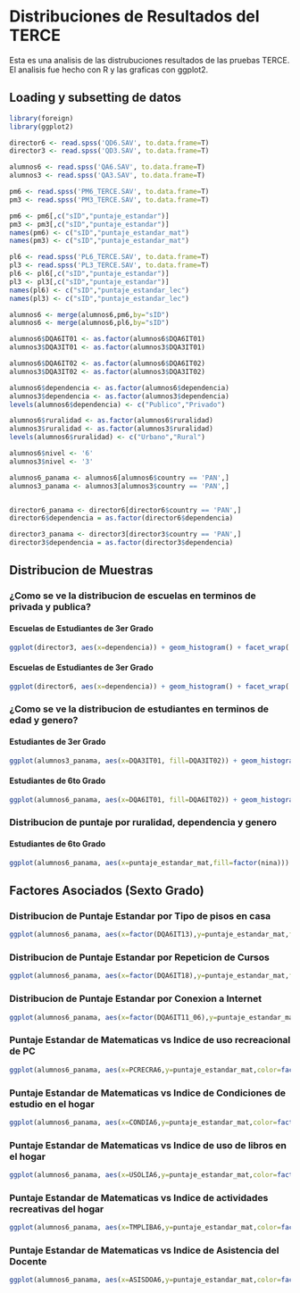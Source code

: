 # Distribuciones de Resultados del TERCE

Esta es una analisis de las distrubuciones resultados de las pruebas TERCE. El analisis fue hecho con R y las graficas con ggplot2.

## Loading y subsetting de datos
```r
library(foreign)
library(ggplot2)

director6 <- read.spss('QD6.SAV', to.data.frame=T)
director3 <- read.spss('QD3.SAV', to.data.frame=T)

alumnos6 <- read.spss('QA6.SAV', to.data.frame=T)
alumnos3 <- read.spss('QA3.SAV', to.data.frame=T)

pm6 <- read.spss('PM6_TERCE.SAV', to.data.frame=T)
pm3 <- read.spss('PM3_TERCE.SAV', to.data.frame=T)

pm6 <- pm6[,c("sID","puntaje_estandar")]
pm3 <- pm3[,c("sID","puntaje_estandar")]
names(pm6) <- c("sID","puntaje_estandar_mat")
names(pm3) <- c("sID","puntaje_estandar_mat")

pl6 <- read.spss('PL6_TERCE.SAV', to.data.frame=T)
pl3 <- read.spss('PL3_TERCE.SAV', to.data.frame=T)
pl6 <- pl6[,c("sID","puntaje_estandar")]
pl3 <- pl3[,c("sID","puntaje_estandar")]
names(pl6) <- c("sID","puntaje_estandar_lec")
names(pl3) <- c("sID","puntaje_estandar_lec")

alumnos6 <- merge(alumnos6,pm6,by="sID")
alumnos6 <- merge(alumnos6,pl6,by="sID")

alumnos6$DQA6IT01 <- as.factor(alumnos6$DQA6IT01)
alumnos3$DQA3IT01 <- as.factor(alumnos3$DQA3IT01)

alumnos6$DQA6IT02 <- as.factor(alumnos6$DQA6IT02)
alumnos3$DQA3IT02 <- as.factor(alumnos3$DQA3IT02)

alumnos6$dependencia <- as.factor(alumnos6$dependencia)
alumnos3$dependencia <- as.factor(alumnos3$dependencia)
levels(alumnos6$dependencia) <- c("Publico","Privado")

alumnos6$ruralidad <- as.factor(alumnos6$ruralidad)
alumnos3$ruralidad <- as.factor(alumnos3$ruralidad)
levels(alumnos6$ruralidad) <- c("Urbano","Rural")

alumnos6$nivel <- '6'
alumnos3$nivel <- '3'

alumnos6_panama <- alumnos6[alumnos6$country == 'PAN',]
alumnos3_panama <- alumnos3[alumnos3$country == 'PAN',]


director6_panama <- director6[director6$country == 'PAN',]
director6$dependencia = as.factor(director6$dependencia)

director3_panama <- director3[director3$country == 'PAN',]
director3$dependencia = as.factor(director3$dependencia)
```


## Distribucion de Muestras

### ¿Como se ve la distribucion de escuelas en terminos de privada y publica?
#### Escuelas de Estudiantes de 3er Grado
```r
ggplot(director3, aes(x=dependencia)) + geom_histogram() + facet_wrap( ~ country) + scale_x_discrete(labels=c("Publica","Privada"))
```
#### Escuelas de Estudiantes de 3er Grado
```r
ggplot(director6, aes(x=dependencia)) + geom_histogram() + facet_wrap( ~ country) + scale_x_discrete(labels=c("Publica","Privada"))
```

### ¿Como se ve la distribucion de estudiantes en terminos de edad y genero?
#### Estudiantes de 3er Grado
```r
ggplot(alumnos3_panama, aes(x=DQA3IT01, fill=DQA3IT02)) + geom_histogram(alpha=.5, position="dodge") + scale_x_discrete(labels=c("7 años o menos","8 años","9 años", "10 años", "11 años", "12 años o mas", "NA")) + theme(axis.text.x = element_text(angle = 90, hjust = 1)) + scale_fill_discrete(labels=c("Niña","Niño")) + ylab("Cantidad de Estudiantes")
```
#### Estudiantes de 6to Grado
```r
ggplot(alumnos6_panama, aes(x=DQA6IT01, fill=DQA6IT02)) + geom_histogram(alpha=.5, position="dodge") + scale_x_discrete(labels=c("10 años o menos","11 años","12 años", "13 años", "14 años", "15 años o mas", "NA")) + theme(axis.text.x = element_text(angle = 90, hjust = 1)) + scale_fill_discrete(labels=c("Niña","Niño")) + ylab("Cantidad de Estudiantes")
```

### Distribucion de puntaje por ruralidad, dependencia y genero
#### Estudiantes de 6to Grado
```r
ggplot(alumnos6_panama, aes(x=puntaje_estandar_mat,fill=factor(nina))) + geom_histogram(alpha=.5, position="identity") + scale_fill_discrete(name="Genero",labels=c("Nino","Nina")) + facet_grid(ruralidad ~ dependencia)
```

## Factores Asociados (Sexto Grado)

### Distribucion de Puntaje Estandar por Tipo de pisos en casa
```r
ggplot(alumnos6_panama, aes(x=factor(DQA6IT13),y=puntaje_estandar_mat,fill=factor(nina))) + geom_boxplot() + scale_x_discrete(labels=c("Tierra","Cemento","Madera sin pulir", "Baldosas, ceramica, o similar","Parquet, madera pulida, alfombra")) + xlab("¿De qué material es la mayor parte de los pisos de tu casa?") + ylab("Puntaje de Matematicas") + scale_fill_discrete(name="Genero",labels=c("Nino","Nina"))
```

### Distribucion de Puntaje Estandar por Repeticion de Cursos
```r
ggplot(alumnos6_panama, aes(x=factor(DQA6IT18),y=puntaje_estandar_mat,fill=factor(nina))) + geom_boxplot() + scale_x_discrete(labels=c("Nunca he repetido","Una Vez","Dos Veces","No Recuerdo","NA")) + xlab("¿Cuántas veces has repetido de curso?") + ylab("Puntaje de Matematicas") + scale_fill_discrete(name="Genero",labels=c("Nino","Nina"))
```

### Distribucion de Puntaje Estandar por Conexion a Internet
```r
ggplot(alumnos6_panama, aes(x=factor(DQA6IT11_06),y=puntaje_estandar_mat,fill=factor(nina))) + geom_boxplot() + scale_x_discrete(labels=c("Si","No","NA")) + xlab("¿Tienex Conexión a Internet?") + ylab("Puntaje de Matematicas") + scale_fill_discrete(name="Genero",labels=c("Nino","Nina"))
```

### Puntaje Estandar de Matematicas vs Indice de uso recreacional de PC
```r
ggplot(alumnos6_panama, aes(x=PCRECRA6,y=puntaje_estandar_mat,color=factor(nina))) + geom_point() + stat_smooth(se=F,method=loess) + scale_colour_discrete(name="Genero",labels=c("Nino","Nina"))
```

### Puntaje Estandar de Matematicas vs Indice de Condiciones de estudio en el hogar 
```r
ggplot(alumnos6_panama, aes(x=CONDIA6,y=puntaje_estandar_mat,color=factor(nina))) + geom_point() + stat_smooth(se=F,method=loess) + scale_colour_discrete(name="Genero",labels=c("Nino","Nina"))
```

### Puntaje Estandar de Matematicas vs Indice de uso de libros en el hogar
```r
ggplot(alumnos6_panama, aes(x=USOLIA6,y=puntaje_estandar_mat,color=factor(nina))) + geom_point() + stat_smooth(se=F,method=loess) + scale_colour_discrete(name="Genero",labels=c("Nino","Nina"))
```

### Puntaje Estandar de Matematicas vs Indice de actividades recreativas del hogar 
```r
ggplot(alumnos6_panama, aes(x=TMPLIBA6,y=puntaje_estandar_mat,color=factor(nina))) + geom_point() + stat_smooth(se=F,method=loess) + scale_colour_discrete(name="Genero",labels=c("Nino","Nina"))
```

### Puntaje Estandar de Matematicas vs Indice de Asistencia del Docente 
```r
ggplot(alumnos6_panama, aes(x=ASISDOA6,y=puntaje_estandar_mat,color=factor(nina))) + geom_point() + stat_smooth(se=F,method=loess) + scale_colour_discrete(name="Genero",labels=c("Nino","Nina"))
```
